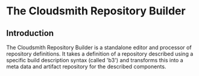 =The Cloudsmith Repository Builder=
==Introduction==
The Cloudsmith Repository Builder is a standalone editor and processor of repository definitions. It takes a definition of a repository described using a specific build description syntax (called 'b3') and transforms this into a meta data and artifact repository for the described components.

